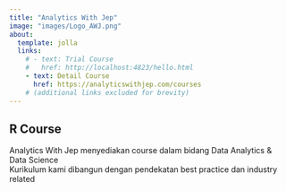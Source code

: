 ```yaml
---
title: "Analytics With Jep"
image: "images/Logo_AWJ.png"
about:
  template: jolla
  links:
    # - text: Trial Course
    #   href: http://localhost:4823/hello.html
    - text: Detail Course
      href: https://analyticswithjep.com/courses
    # (additional links excluded for brevity)
---
```


## R Course

Analytics With Jep menyediakan course dalam bidang Data Analytics & Data Science </br> Kurikulum kami dibangun dengan pendekatan best practice dan industry related
